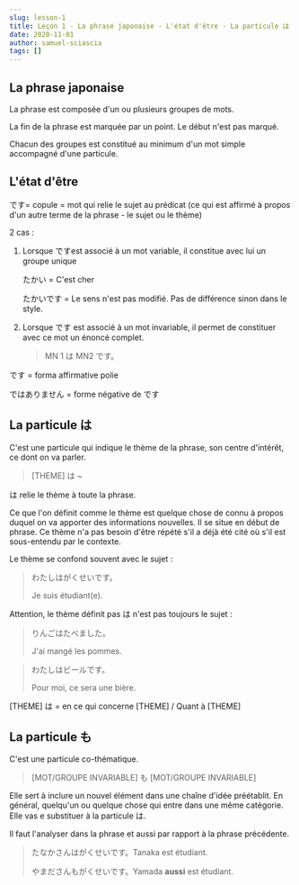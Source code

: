 ```yaml
---
slug: lesson-1
title: Leçon 1 - La phrase japonaise - L'état d'être - La particule は - La particule も
date: 2020-11-01
author: samuel-sciascia
tags: []
---
```

## La phrase japonaise

La phrase est composée d'un ou plusieurs groupes de mots.

La fin de la phrase est marquée par un point. Le début n'est pas marqué.

Chacun des groupes est constitué au minimum d'un mot simple accompagné d'une particule.

## L'état d'être

です= copule = mot qui relie le sujet au prédicat (ce qui est affirmé à propos d'un autre terme de la phrase - le sujet ou le thème)

2 cas :

1. Lorsque ですest associé à un mot variable, il constitue avec lui un groupe unique 

   たかい = C'est cher 

   たかいです = Le sens n'est pas modifié. Pas de différence sinon dans le style.
2. Lorsque です est associé à un mot invariable, il permet de constituer avec ce mot un énoncé complet.

   > MN 1 は MN2 です。

です = forma affirmative polie

ではありません = forme négative de です

## La particule は

C'est une particule qui indique le thème de la phrase, son centre d'intérêt, ce dont on va parler.

> \[THEME] は ~

は relie le thème à toute la phrase.

Ce que l'on définit comme le thème est quelque chose de connu à propos duquel on va apporter des informations nouvelles. Il se situe en début de phrase. Ce thème n'a pas besoin d'être répété s'il a déjà été cité où s'il est sous-entendu par le contexte.

Le thème se confond souvent avec le sujet :

> わたしはがくせいです。
>
> Je suis étudiant(e).

Attention, le thème définit pas は n'est pas toujours le sujet :

> りんごはたべました。
>
> J'ai mangé les pommes.



> わたしはビールです。
>
> Pour moi, ce sera une bière.

\[THEME] は = en ce qui concerne \[THEME] / Quant à \[THEME]

## La particule も

C'est une particule co-thématique.

> \[MOT/GROUPE INVARIABLE] も \[MOT/GROUPE INVARIABLE]

Elle sert à inclure un nouvel élément dans une chaîne d'idée préétablit. En général, quelqu'un ou quelque chose qui entre dans une même catégorie. Elle vas e substituer à la particule は. 

Il faut l'analyser dans la phrase et aussi par rapport à la phrase précédente.

> たなかさんはがくせいです。Tanaka est étudiant.
>
> やまださんもがくせいです。Yamada **aussi** est étudiant.
